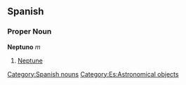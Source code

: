 == Spanish == 
=== Proper Noun === 
'''Neptuno''' ''m'' 
# [[Neptune]] 
[[Category:Spanish nouns]]
[[Category:Es:Astronomical objects]]
